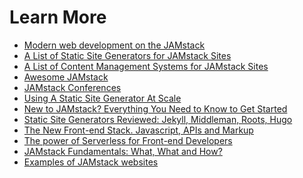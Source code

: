 
<Split>

  # Learn More

  <ul>
    <li>
      <a href="https://www.netlify.com/pdf/oreilly-modern-web-development-on-the-jamstack.pdf">
        Modern web development on the JAMstack
      </a>
    </li>
    <li>
      <a href="https://www.staticgen.com">
        A List of Static Site Generators for JAMstack Sites
      </a>
    </li>
    <li>
      <a href="https://headlesscms.org">
        A List of Content Management Systems for JAMstack Sites
      </a>
    </li>
    <li>
      <a href="https://github.com/automata/awesome-jamstack">
        Awesome JAMstack
      </a>
    </li>
    <li>
      <a href="https://jamstackconf.com">
        JAMstack Conferences
      </a>
    </li>
    <li>
      <a href="https://www.smashingmagazine.com/2016/08/using-a-static-site-generator-at-scale-lessons-learned">
        Using A Static Site Generator At Scale
      </a>
    </li>
    <li>
      <a href="https://snipcart.com/blog/jamstack">
        New to JAMstack? Everything You Need to Know to Get Started
      </a>
    </li>
    <li>
      <a href="https://www.smashingmagazine.com/2015/11/static-website-generators-jekyll-middleman-roots-hugo-review">
        Static Site Generators Reviewed: Jekyll, Middleman, Roots, Hugo
      </a>
    </li>
    <li>
      <a href="https://vimeo.com/163522126">
        The New Front-end Stack. Javascript, APIs and Markup
      </a>
    </li>
    <li>
      <a href="https://serverless.css-tricks.com">
        The power of Serverless for Front-end Developers
      </a>
    </li>
    <li>
      <a href="https://vimeo.com/340526374">
        JAMstack Fundamentals: What, What and How?
      </a>
    </li>
    <li>
      <a href="https://jamstack.org/examples/">
        Examples of JAMstack websites
      </a>
    </li>
  </ul>
</Split>

